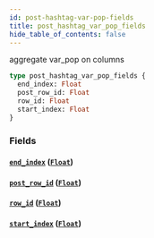 ```yaml
---
id: post-hashtag-var-pop-fields
title: post_hashtag_var_pop_fields
hide_table_of_contents: false
---
```


aggregate var_pop on columns

```graphql
type post_hashtag_var_pop_fields {
  end_index: Float
  post_row_id: Float
  row_id: Float
  start_index: Float
}
```

### Fields

#### [`end_index`](#) ([`Float`](/07-graphql/scalars/float))

#### [`post_row_id`](#) ([`Float`](/07-graphql/scalars/float))

#### [`row_id`](#) ([`Float`](/07-graphql/scalars/float))

#### [`start_index`](#) ([`Float`](/07-graphql/scalars/float))
